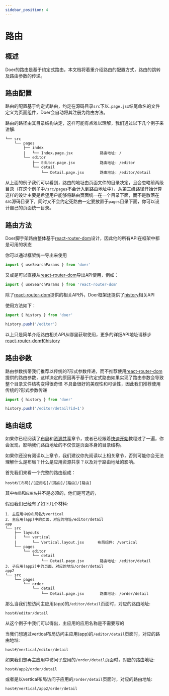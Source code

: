 ```yaml
---
sidebar_position: 4
---
```


# 路由

## 概述

Doer的路由是基于约定式路由，本文档将着重介绍路由的配置方式，路由的跳转及路由参数的传递。

## 路由配置

路由的配置基于约定式路由，约定在源码目录```src```下以```.page.jsx```结尾命名的文件定义为页面组件，Doer会自动将其注册为路由方法。

路由的路径由其目录结构决定，这样可能有点难以理解，我们通过以下几个例子来讲解:

```
└── src 
    └── pages
        ├── index
        |   └── Index.page.jsx            路由地址: /
        └── editor
            ├── Editor.page.jsx           路由地址: /editor
            └── detail
                └── Detail.page.jsx       路由地址: /editor/detail
```

从上面的例子我们可以看到，路由的地址由页面文件的目录决定，且会忽略前两级目录（在这个例子中```/src/pages```不会计入到路由地址中），从第三级路径开始计算
这样的设计主要是希望用户能够将路由页面统一在一个目录下面，而不是散落在src源码目录下，同时又不会约定死路由一定要放置于```pages```目录下面，你可以设计自己的页面统一目录。

## 路由方法

Doer脚手架路由整体基于[react-router-dom](https://reactrouter.com/en/main)设计，因此他的所有API在框架中都是可用的状态

你可以通过框架统一导出来使用

```js
import { useSearchParams } from 'doer'
```

又或是可以直接从[react-router-dom](https://reactrouter.com/en/main)导出API使用，例如：

```js
import { useSearchParams } from 'react-router-dom'
```

除了[react-router-dom](https://reactrouter.com/en/main)提供的相关API外，Doer框架还提供了[history](https://github.com/remix-run/history)相关API

使用方法如下：

```js
import { history } from 'doer'

history.push('/editor')
```

以上只是简单介绍路由相关API从哪里获取使用，更多的详细API地址请移步[react-router-dom](https://reactrouter.com/en/main)和[history](./api.mdx) 

## 路由参数

路由参数携带我们推荐以传统的?形式参数传递，而不推荐使用[react-router-dom](https://reactrouter.com/en/main)提供的路由参数，这样决定的原因再于基于约定式路由如果实现了路由参数会导致整个目录文件结构变得很奇怪
不具备很好的美观性和可读性，因此我们推荐使用传统的?形式参数传递

```js
import { history } from 'doer'

history.push('/editor/detail?id=1')
```

## 路由组成

如果你已经阅读了[布局](./layout.mdx)和[资源共享](./remote.mdx#远程页面)章节，或者已经跟着[快速开始](../guide.mdx)教程过了一遍，你会发现，影响我们路由地址的不仅仅是页面本身的目录结构。

如果你还没有阅读以上章节，我们建议你先阅读以上相关章节，否则可能你会无法理解什么是布局？什么是应用资源共享？以及对于路由地址的影响。

首先我们来看一个完整的路由组成：

```
host#/[布局]/[应用名]/[路由]/[路由]/[路由]
```

其中```布局```和```应用名```并不是必须的，他们是可选的，

假设我们已经有了如下几个材料:
```
1. 主应用中的布局名为vertical
2. 主应用(app)中的页面，对应的地址/editor/detail
app
└── src 
    ├── layouts
    |   └── vertical            
    |       └── Vertical.layout.jsx      布局组件: /vertical
    └── pages
        └── editor
            └── detail
                └── Detail.page.jsx       路由地址: /editor/detail
3. 子应用(app2)中的页面，对应的地址/order/detail
app2
└── src 
    └── pages
        └── order
            └── detail
                └── Detail.page.jsx       路由地址: /order/detail
```

那么当我们想访问主应用(app)的```/editor/detail```页面时，对应的路由地址:

```
host#/editor/detail
```

从这个例子中我们可以得出，主应用的应用名称是不需要写的

当我们想通过vertical布局访问主应用(app)的```/editor/detail```页面时，对应的路由地址:

```
host#/vertical/editor/detail
```

如果我们想再主应用中访问子应用的```/order/detail```页面时，对应的路由地址:

```
host#/app2/order/detail
```

或者是以vertical布局访问子应用的```/order/detail```页面时，对应的路由地址:

```
host#/vertical/app2/order/detail
```
